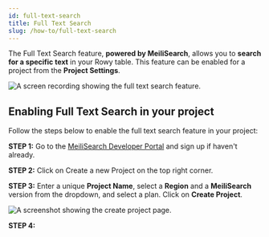 ```yaml
---
id: full-text-search
title: Full Text Search
slug: /how-to/full-text-search
---
```



The Full Text Search feature, **powered by MeiliSearch**, allows you to **search for a specific text** in your Rowy table. This feature can be enabled for a project from the **Project Settings**.

![A screen recording showing the full text search feature.](./assets/text-search.gif)


## Enabling Full Text Search in your project

Follow the steps below to enable the full text search feature in your project:

**STEP 1:** Go to the [MeiliSearch Developer Portal](https://cloud.meilisearch.com/projects) and sign up if haven't already.

**STEP 2:** Click on Create a new Project on the top right corner. 

**STEP 3:** Enter a unique **Project Name**, select a **Region** and a **MeiliSearch** version from the dropdown, and select a plan. Click on **Create Project**.

<img src={meilisearchImg} alt="A screenshot showing the create project page." />

**STEP 4:** 